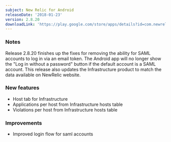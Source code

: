 ```yaml
---
subject: New Relic for Android
releaseDate: '2018-01-23'
version: 2.8.20
downloadLink: 'https://play.google.com/store/apps/details?id=com.newrelic.rpm&hl=en'
---
```


### Notes

Release 2.8.20 finishes up the fixes for removing the ability for SAML accounts to log in via an email token. The Android app will no longer show the "Log in without a password" button if the default account is a SAML account. This release also updates the Infrastructure product to match the data available on NewRelic website.

### New features

* Host tab for Infrastructure
* Applications per host from Infrastructure hosts table
* Violations per host from Infrastructure hosts table

### Improvements

* Improved login flow for saml accounts
